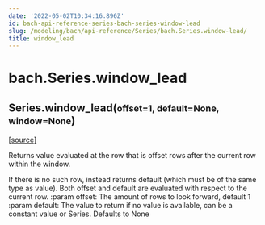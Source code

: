 ```yaml
---
date: '2022-05-02T10:34:16.896Z'
id: bach-api-reference-series-bach-series-window-lead
slug: /modeling/bach/api-reference/Series/bach.Series.window-lead/
title: window_lead
---
```


# bach.Series.window_lead

<div class="method">

<h2 class="signature-method"><span class="additional-name">Series.</span><span class="name">window_lead(</span><small class="parameter-list"><span class="parameter" id="offset">offset=1</span>, <span class="parameter" id="default">default=None</span>, <span class="parameter" id="window">window=None</span></small>)</h2>


&#8203;<span class="view-source">[[source]](https://github.com/objectiv/objectiv-analytics/blob/main/bach/bach/series/series.py)</span>

<div class="content">

Returns value evaluated at the row that is offset rows after the current row within the window.

If there is no such row, instead returns default (which must be of the same type as value).
Both offset and default are evaluated with respect to the current row.
:param offset: The amount of rows to look forward, default 1
:param default: The value to return if no value is available, can be a constant value or Series.
Defaults to None


</div>

</div>
